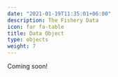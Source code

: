 ```yaml
---
date: "2021-01-19T11:35:01+06:00"
description: The Fishery Data
icon: far fa-table
title: Data Object
type: objects
weight: 7
---
```


Coming soon!

